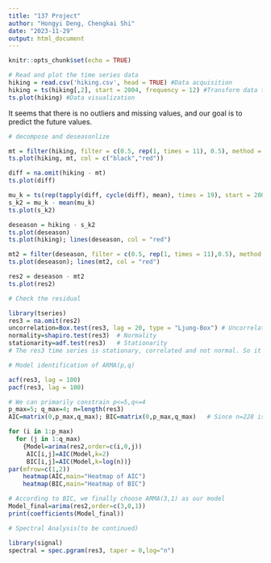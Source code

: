 ---
title: "137 Project"
author: "Hongyi Deng, Chengkai Shi"
date: "2023-11-29"
output: html_document
---

```{r setup, include=FALSE}
knitr::opts_chunk$set(echo = TRUE)
```

```{r}
# Read and plot the time series data
hiking = read.csv('hiking.csv', head = TRUE) #Data acquisition
hiking = ts(hiking[,2], start = 2004, frequency = 12) #Transform data to time series
ts.plot(hiking) #Data visualization
```

It seems that there is no outliers and missing values, and our goal is to predict the future values.

```{r}
# decompose and deseasonlize

mt = filter(hiking, filter = c(0.5, rep(1, times = 11), 0.5), method = "convolution", sides = 2)/12
ts.plot(hiking, mt, col = c("black","red"))

diff = na.omit(hiking - mt)
ts.plot(diff)

mu_k = ts(rep(tapply(diff, cycle(diff), mean), times = 19), start = 2004, frequency = 12)
s_k2 = mu_k - mean(mu_k)
ts.plot(s_k2)

deseason = hiking - s_k2
ts.plot(deseason)
ts.plot(hiking); lines(deseason, col = "red")

mt2 = filter(deseason, filter = c(0.5, rep(1, times = 11),0.5), method = "convolution", sides = 2)/12
ts.plot(deseason); lines(mt2, col = "red")

res2 = deseason - mt2
ts.plot(res2)

```


```{r}
# Check the residual

library(tseries)
res3 = na.omit(res2)
uncorrelation=Box.test(res3, lag = 20, type = "Ljung-Box") # Uncorrelation
normality=shapiro.test(res3)  # Normality
stationarity=adf.test(res3)   # Stationarity
# The res3 time series is stationary, correlated and not normal. So it is not white noise and deserves analyzing.

```


```{r}
# Model identification of ARMA(p,q)

acf(res3, lag = 100)
pacf(res3, lag = 100)   

# We can primarily constrain p<=5,q<=4
p_max=5; q_max=4; n=length(res3)      
AIC=matrix(0,p_max,q_max); BIC=matrix(0,p_max,q_max)   # Since n=228 is a small sample, BIC works better

for (i in 1:p_max)
  for (j in 1:q_max)
    {Model=arima(res2,order=c(i,0,j))
     AIC[i,j]=AIC(Model,k=2)
     BIC[i,j]=AIC(Model,k=log(n))}
par(mfrow=c(1,2))
    heatmap(AIC,main="Heatmap of AIC") 
    heatmap(BIC,main="Heatmap of BIC") 

# According to BIC, we finally choose ARMA(3,1) as our model
Model_final=arima(res2,order=c(3,0,1))
print(coefficients(Model_final))


```

```{r}
# Spectral Analysis(to be continued)

library(signal)
spectral = spec.pgram(res3, taper = 0,log="n")
```


